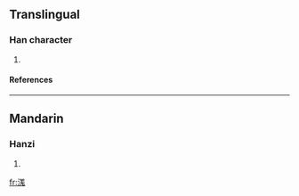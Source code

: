 ==Translingual==
===Han character===
{{Han char|rn=85|rad=水|as=10|sn=13|four=|canj=水廿山戈 (ETUI)}}
# {{defn|Han|sort=水10}}
====References====
{{Han ref|kx=0640.250|dkj=17970|hdz=31707.020|uh=6EAC|ud=28332}}

----
==Mandarin==
===Hanzi===
{{cmn-hanzi|pin=[[qiāng]] (qiang1)|wg=ch'iang<sup>1</sup>}}
# {{defn|Mandarin}}

[[fr:溬]]